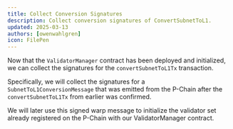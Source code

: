 ```yaml
---
title: Collect Conversion Signatures
description: Collect conversion signatures of ConvertSubnetToL1.
updated: 2025-03-13
authors: [owenwahlgren]
icon: FilePen
---
```



Now that the `ValidatorManager` contract has been deployed and initialized, we can collect the signatures for the `convertSubnetToL1Tx` transaction.

Specifically, we will collect the signatures for a `SubnetToL1ConversionMessage` that was emitted from the P-Chain after the `convertSubnetToL1Tx` from earlier was confirmed.

We will later use this signed warp message to initialize the validator set already registered on the P-Chain with our ValidatorManager contract.

<ToolboxMdxWrapper  walletMode="l1">
    <CollectConversionSignatures />
</ToolboxMdxWrapper>
